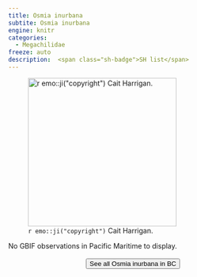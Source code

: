 ```yaml
---
title: Osmia inurbana
subtite: Osmia inurbana
engine: knitr
categories:
  - Megachilidae
freeze: auto
description:  <span class="sh-badge">SH list</span>
---
```

![`r emo::ji("copyright")` Cait Harrigan.](/files/no_bee.png){height=300}



No GBIF observations in Pacific Maritime to display.
<br><br>
<center>


<a href="NA"><button type="button" class="btn btn-secondary">See all Osmia inurbana in BC <i class="fa-solid fa-arrow-up-right-from-square"></i> </button></a>
</center>
